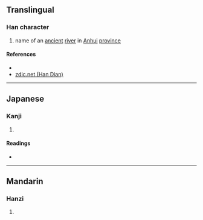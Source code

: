 {{character info/new}}
==Translingual==

===Han character===
{{Han char|rn=85|rad=水|as=12|sn=15|four=35133|canj=EJIP|ids=⿰氵惠}}

# name of an [[ancient]] [[river]] in [[Anhui]] [[province]]

====References====
* {{Han ref|kx=0648.370|dkj=18228|dj=1058.210|hdz=31737.110|uh=6F53|ud=28499|bh=E659|bd=58969}}
* [http://www.zdic.net/z/1d/js/6F53.htm zdic.net (Han Dian)]

----

==Japanese==

===Kanji===
{{ja-kanji|grade=|rs=水12}}

# {{defn|lang=ja|sort=水12}}

====Readings====
* {{ja-readings|on=[[けい]] (kei), [[え]] (e)|kun=}}

----

==Mandarin==

===Hanzi===
{{cmn-hanzi|pin=[[huì]] ([[hui4]])|wg=hui<sup>4</sup>}}

# {{defn|lang=cmn|sort=水12}}